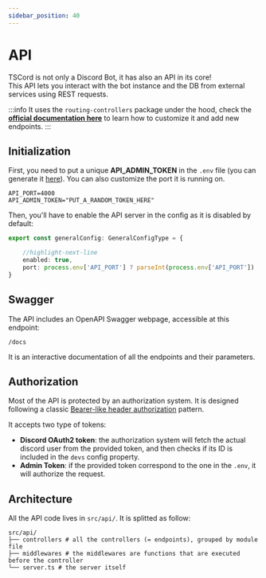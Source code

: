 ```yaml
---
sidebar_position: 40
---
```



# API

TSCord is not only a Discord Bot, it has also an API in its core!<br />
This API lets you interact with the bot instance and the DB from external services using REST requests.

:::info
It uses the `routing-controllers` package under the hood, check the **[official documentation here](https://github.com/typestack/routing-controllers#table-of-contents)** to learn how to customize it and add new endpoints.
:::

## Initialization

First, you need to put a unique **API_ADMIN_TOKEN** in the `.env` file (you can generate it [here](https://www.uuidgenerator.net/version1 )).
You can also customize the port it is running on.

```env title=.env
API_PORT=4000
API_ADMIN_TOKEN="PUT_A_RANDOM_TOKEN_HERE"
```

Then, you'll have to enable the API server in the config as it is disabled by default:
```ts title=src/config/general.ts
export const generalConfig: GeneralConfigType = {

    //highlight-next-line
    enabled: true,
    port: process.env['API_PORT'] ? parseInt(process.env['API_PORT']) : 4000,
}
```

## Swagger

The API includes an OpenAPI Swagger webpage, accessible at this endpoint:
```
/docs
```

It is an interactive documentation of all the endpoints and their parameters.

## Authorization

Most of the API is protected by an authorization system.
It is designed following a classic [Bearer-like header authorization](https://swagger.io/docs/specification/authentication/bearer-authentication/) pattern.

It accepts two type of tokens:
- **Discord OAuth2 token**: the authorization system will fetch the actual discord user from the provided token, and then checks if its ID is included in the `devs` config property.
- **Admin Token**: if the provided token correspond to the one in the `.env`, it will authorize the request.

## Architecture

All the API code lives in `src/api/`.
It is splitted as follow:

```
src/api/
├── controllers # all the controllers (= endpoints), grouped by module file
├── middlewares # the middlewares are functions that are executed before the controller
└── server.ts # the server itself
```